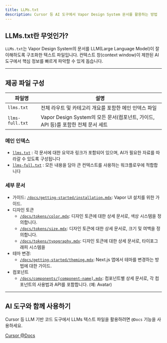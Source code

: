 ```yaml
---
title: LLMs.txt
description: Cursor 등 AI 도구에서 Vapor Design System 문서를 활용하는 방법
---
```


## LLMs.txt란 무엇인가?

`LLMs.txt`는 Vapor Design System의 문서를 LLM(Large Language Model)이 잘 이해하도록 구조화한 텍스트 파일입니다. 컨텍스트 창(context window)이 제한된 AI 도구에서 핵심 정보를 빠르게 파악할 수 있게 돕습니다.

---

## 제공 파일 구성

| 파일명          | 설명                                                                              |
| --------------- | --------------------------------------------------------------------------------- |
| `llms.txt`      | 전체 라우트 및 카테고리 개요를 포함한 메인 인덱스 파일                            |
| `llms-full.txt` | Vapor Design System의 모든 문서(컴포넌트, 가이드, API 등)를 포함한 전체 문서 세트 |

### 메인 인덱스

- [`llms.txt`](/llms.txt) : 각 문서에 대한 요약과 링크가 포함되어 있으며, AI가 필요한 자료를 따라갈 수 있도록 구성됩니다
- [`llms-full.txt`](/llms-full.txt) : 모든 내용을 담아 큰 컨텍스트를 사용하는 워크플로우에 적합합니다

### 세부 문서

- 가이드: [`/docs/getting-started/installation.mdx`](/docs/getting-started/installation.mdx): Vapor UI 설치를 위한 가이드.
- 디자인 토큰
    - [`/docs/tokens/color.mdx`](/docs/tokens/color.mdx): 디자인 토큰에 대한 상세 문서로, 색상 시스템을 정의합니다.
    - [`/docs/tokens/size.mdx`](/docs/tokens/size.mdx): 디자인 토큰에 대한 상세 문서로, 크기 및 여백을 정의합니다.
    - [`/docs/tokens/typography.mdx`](/docs/tokens/typography.mdx): 디자인 토큰에 대한 상세 문서로, 타이포그래피 시스템을
- 테마 변경:
    - [`/docs/getting-started/theming.mdx`](/docs/getting-started/theming.mdx): Next.js 앱에서 테마를 변경하는 방법에 대한 가이드.
- 컴포넌트
    - [`/docs/components/[component-name].mdx`](/docs/components/avatar.mdx): 컴포넌트별 상세 문서로, 각 컴포넌트의 사용법과 API를 포함합니다. (예: Avatar)

---

## AI 도구와 함께 사용하기

Cursor 등 LLM 기반 코드 도구에서 LLMs 텍스트 파일을 활용하려면 `@Docs` 기능을 사용하세요.

[Cursor @Docs](https://docs.cursor.com/context/@-symbols/@-docs)
